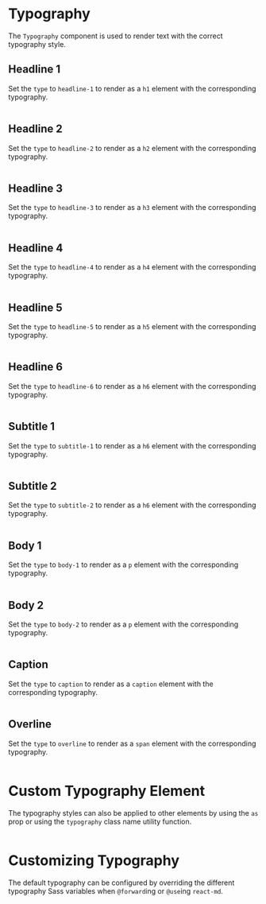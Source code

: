 # Typography

The `Typography` component is used to render text with the correct typography style.

## Headline 1

Set the `type` to `headline-1` to render as a `h1` element with the corresponding typography.

```demo source="./Headline1Example.tsx"

```

## Headline 2

Set the `type` to `headline-2` to render as a `h2` element with the corresponding typography.

```demo source="./Headline2Example.tsx"

```

## Headline 3

Set the `type` to `headline-3` to render as a `h3` element with the corresponding typography.

```demo source="./Headline3Example.tsx"

```

## Headline 4

Set the `type` to `headline-4` to render as a `h4` element with the corresponding typography.

```demo source="./Headline4Example.tsx"

```

## Headline 5

Set the `type` to `headline-5` to render as a `h5` element with the corresponding typography.

```demo source="./Headline5Example.tsx"

```

## Headline 6

Set the `type` to `headline-6` to render as a `h6` element with the corresponding typography.

```demo source="./Headline6Example.tsx"

```

## Subtitle 1

Set the `type` to `subtitle-1` to render as a `h6` element with the corresponding typography.

```demo source="./Subtitle1Example.tsx"

```

## Subtitle 2

Set the `type` to `subtitle-2` to render as a `h6` element with the corresponding typography.

```demo source="./Subtitle2Example.tsx"

```

## Body 1

Set the `type` to `body-1` to render as a `p` element with the corresponding typography.

```demo source="./Body1Example.tsx"

```

## Body 2

Set the `type` to `body-2` to render as a `p` element with the corresponding typography.

```demo source="./Body2Example.tsx"

```

## Caption

Set the `type` to `caption` to render as a `caption` element with the corresponding typography.

```demo source="./CaptionExample.tsx"

```

## Overline

Set the `type` to `overline` to render as a `span` element with the corresponding typography.

```demo source="./OverlineExample.tsx"

```

# Custom Typography Element

The typography styles can also be applied to other elements by using the `as`
prop or using the `typography` class name utility function.

```demo source="./CustomTypographyElement.tsx"

```

# Customizing Typography

The default typography can be configured by overriding the different typography
Sass variables when `@forward`ing or `@use`ing `react-md`.

```demo source="./CustomizingTypographyExample.tsx"

```
